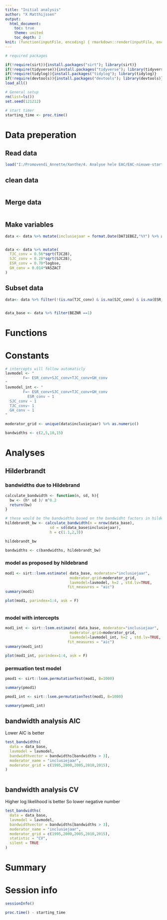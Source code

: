 ```yaml
---
title: "Initial analysis"
author: "X Matthijssen"
output: 
  html_document:
    toc: true
    theme: united
    toc_depth: 2
knit: (function(inputFile, encoding) { rmarkdown::render(inputFile, encoding = encoding, output_file = paste0(substr(inputFile,1,nchar(inputFile)-4),Sys.Date(),'.html')) })
---
```


```r
# required packages 

if(!require(sirt)){install.packages("sirt"); library(sirt)}
if(!require(tidyverse)){install.packages("tidyverse"); library(tidyverse)}
if(!require(tidylog)){install.packages("tidylog"); library(tidylog)}
if(!require(devtools)){install.packages("devtools"); library(devtools)}
load_all()

# General setup 
rm(list=ls())
set.seed(121212)

# start timer 
starting_time <- proc.time()
```


# Data preperation 

## Read  data 

```r
load("I:/Promovendi_Annette/Xanthe/4. Analyse hele EAC/EAC-nieuwe-start/0. Data/Produced/Beforeimp 2019-01-16.RData")

```

## clean data 
```r

```


## Merge data 
```r

```

## Make variables 
```r
data <- data %>% mutate(inclusiejaar = format.Date(DAT1EBEZ,"%Y") %>% as.numeric) 


data <- data %>% mutate(
  TJC_conv = 0.56*sqrt(TJC28),
  SJC_conv = 0.28*sqrt(SJC28),
  ESR_conv = 0.70*logbse,
  GH_conv = 0.014*VASZACT
)
```

## Subset data 
```r

data<- data %>% filter(!(is.na(TJC_conv) & is.na(SJC_conv) & is.na(ESR_conv) & !is.na(GH_conv)))


data_base <- data %>% filter(BEZNR ==1)


```

# Functions

# Constants
```r
# intercepts will follow automaticly
lavmodel <- "
        F=~ ESR_conv+SJC_conv+TJC_conv+GH_conv
"
lavmodel_int <- "
        F=~ ESR_conv+SJC_conv+TJC_conv+GH_conv
          ESR_conv ~ 1
  SJC_conv ~ 1
  TJC_conv~ 1
  GH_conv ~ 1
"

moderator_grid <- unique(data$inclusiejaar) %>% as.numeric()

bandwidths <- c(2,5,10,15)

```

# Analyses 
## Hilderbrandt
### bandwidths due to Hildebrand
```r
calculate_bandwidth <- function(n, sd, h){
  bw <- (h* sd )/ n^0.2
  return(bw)
}

# these would be the bandwidths based on the bandwidht factors in hilderbrandt et al
hildebrandt_bw <- calculate_bandwidth(n = nrow(data_base), 
                    sd = sd(data_base$inclusiejaar), 
                    h = c(1.1,2,3))

hildebrandt_bw

bandwidths <- c(bandwidths, hildebrandt_bw)
```

### model as proposed by hildebrand
```r

mod1 <- sirt::lsem.estimate( data_base, moderator="inclusiejaar", 
                             moderator.grid=moderator_grid,
                             lavmodel=lavmodel, h=2 , std.lv=TRUE,
                            fit_measures = "aic")
summary(mod1)

plot(mod1, parindex=1:4, ask = F)



```

### model with intercepts
```r
mod1_int <- sirt::lsem.estimate( data_base, moderator="inclusiejaar", 
                             moderator.grid=moderator_grid,
                             lavmodel=lavmodel_int, h=2 , std.lv=TRUE,
                            fit_measures = "aic")
summary(mod1_int)

plot(mod1_int, parindex=1:4, ask = F)
```


### permuation test model 
```r
pmod1 <- sirt::lsem.permutationTest(mod1, B=1000)

summary(pmod1)

pmod1_int <- sirt::lsem.permutationTest(mod1, B=1000)

summary(pmod1_int)

```


## bandwidth analysis AIC 
Lower AIC is better 
```r

test_bandwidths(
  data = data_base,
  lavmodel = lavmodel,
  bandwidthvector = bandwidths[bandwidths > 3],
  moderator_name = "inclusiejaar",
  moderator_grid = c(1995,2000,2005,2010,2015),
)



```


## bandwidth analysis CV
Higher log likelihood is better 
So lower negative number 
```r


test_bandwidths(
  data = data_base,
  lavmodel = lavmodel,
  bandwidthvector = bandwidths[bandwidths > 3],
  moderator_name = "inclusiejaar",
  moderator_grid = c(1995,2000,2005,2010,2015),
  statistic = "CV",
  silent = TRUE
)


```

# Summary 

# Session info

```r
sessionInfo() 

proc.time() - starting_time
```

